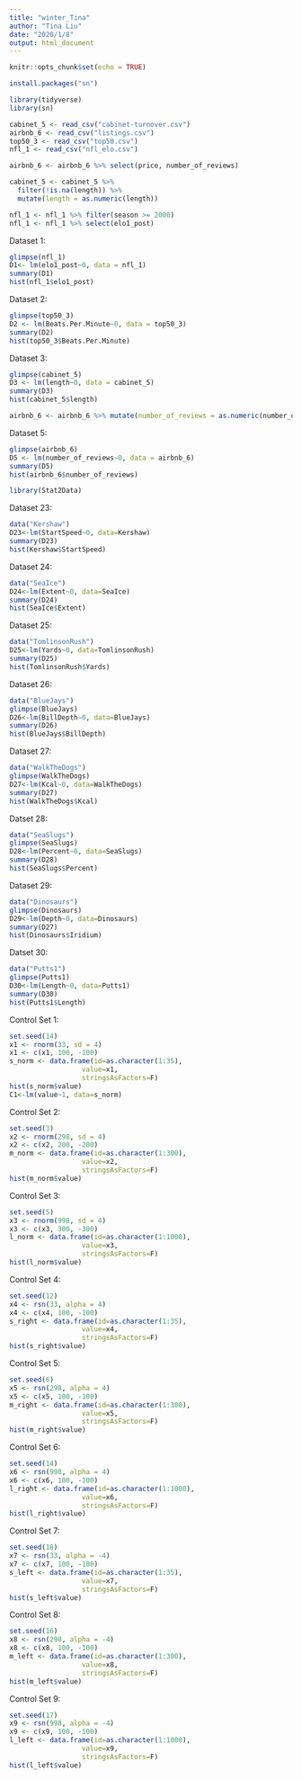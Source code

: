 ```yaml
---
title: "winter_Tina"
author: "Tina Liu"
date: "2020/1/8"
output: html_document
---
```


```r
knitr::opts_chunk$set(echo = TRUE)
```

```r
install.packages("sn")
```


```r
library(tidyverse)
library(sn)
```

```r
cabinet_5 <- read_csv("cabinet-turnover.csv")
airbnb_6 <- read_csv("listings.csv")
top50_3 <- read_csv("top50.csv")
nfl_1 <- read_csv("nfl_elo.csv")
```

```r
airbnb_6 <- airbnb_6 %>% select(price, number_of_reviews)
```

```r
cabinet_5 <- cabinet_5 %>% 
  filter(!is.na(length)) %>%
  mutate(length = as.numeric(length))
```




```r
nfl_1 <- nfl_1 %>% filter(season >= 2000)
nfl_1 <- nfl_1 %>% select(elo1_post)
```



Dataset 1:
```r
glimpse(nfl_1)
D1<- lm(elo1_post~0, data = nfl_1)
summary(D1)
hist(nfl_1$elo1_post)
```


Dataset 2:
```r
glimpse(top50_3)
D2 <- lm(Beats.Per.Minute~0, data = top50_3)
summary(D2)
hist(top50_3$Beats.Per.Minute)
```


Dataset 3:
```r
glimpse(cabinet_5)
D3 <- lm(length~0, data = cabinet_5)
summary(D3)
hist(cabinet_5$length)
```

```r
airbnb_6 <- airbnb_6 %>% mutate(number_of_reviews = as.numeric(number_of_reviews))
```


Dataset 5:
```r
glimpse(airbnb_6)
D5 <- lm(number_of_reviews~0, data = airbnb_6)
summary(D5)
hist(airbnb_6$number_of_reviews)
```




```r
library(Stat2Data)
```

Dataset 23:
```r
data("Kershaw")
D23<-lm(StartSpeed~0, data=Kershaw)
summary(D23)
hist(Kershaw$StartSpeed)
```


Dataset 24:
```r
data("SeaIce")
D24<-lm(Extent~0, data=SeaIce)
summary(D24)
hist(SeaIce$Extent)
```


Dataset 25:
```r
data("TomlinsonRush")
D25<-lm(Yards~0, data=TomlinsonRush)
summary(D25)
hist(TomlinsonRush$Yards)
```

Dataset 26:
```r
data("BlueJays")
glimpse(BlueJays)
D26<-lm(BillDepth~0, data=BlueJays)
summary(D26)
hist(BlueJays$BillDepth)
```


Dataset 27:
```r
data("WalkTheDogs")
glimpse(WalkTheDogs)
D27<-lm(Kcal~0, data=WalkTheDogs)
summary(D27)
hist(WalkTheDogs$Kcal)
```


Datset 28:
```r
data("SeaSlugs")
glimpse(SeaSlugs)
D28<-lm(Percent~0, data=SeaSlugs)
summary(D28)
hist(SeaSlugs$Percent)
```


Dataset 29:
```r
data("Dinosaurs")
glimpse(Dinosaurs)
D29<-lm(Depth~0, data=Dinosaurs)
summary(D27)
hist(Dinosaurs$Iridium)
```


Datset 30:
```r
data("Putts1")
glimpse(Putts1)
D30<-lm(Length~0, data=Putts1)
summary(D30)
hist(Putts1$Length)
```


Control Set 1:
```r
set.seed(14)
x1 <- rnorm(33, sd = 4)
x1 <- c(x1, 100, -100)
s_norm <- data.frame(id=as.character(1:35), 
                  value=x1, 
                  stringsAsFactors=F)
hist(s_norm$value)
C1<-lm(value~1, data=s_norm)
```


Control Set 2:
```r
set.seed(3)
x2 <- rnorm(298, sd = 4)
x2 <- c(x2, 200, -200)
m_norm <- data.frame(id=as.character(1:300), 
                  value=x2, 
                  stringsAsFactors=F)
hist(m_norm$value)
```

Control Set 3:
```r
set.seed(5)
x3 <- rnorm(998, sd = 4)
x3 <- c(x3, 300, -300)
l_norm <- data.frame(id=as.character(1:1000), 
                  value=x3, 
                  stringsAsFactors=F)
hist(l_norm$value)
```

Control Set 4:
```r
set.seed(12)
x4 <- rsn(33, alpha = 4)
x4 <- c(x4, 100, -100)
s_right <- data.frame(id=as.character(1:35), 
                  value=x4, 
                  stringsAsFactors=F)
hist(s_right$value)
```


Control Set 5:
```r
set.seed(6)
x5 <- rsn(298, alpha = 4)
x5 <- c(x5, 100, -100)
m_right <- data.frame(id=as.character(1:300), 
                  value=x5, 
                  stringsAsFactors=F)
hist(m_right$value)
```


Control Set 6:
```r
set.seed(14)
x6 <- rsn(998, alpha = 4)
x6 <- c(x6, 100, -100)
l_right <- data.frame(id=as.character(1:1000), 
                  value=x6, 
                  stringsAsFactors=F)
hist(l_right$value)
```

Control Set 7:
```r
set.seed(18)
x7 <- rsn(33, alpha = -4)
x7 <- c(x7, 100, -100)
s_left <- data.frame(id=as.character(1:35), 
                  value=x7, 
                  stringsAsFactors=F)
hist(s_left$value)
```

Control Set 8:
```r
set.seed(16)
x8 <- rsn(298, alpha = -4)
x8 <- c(x8, 100, -100)
m_left <- data.frame(id=as.character(1:300), 
                  value=x8, 
                  stringsAsFactors=F)
hist(m_left$value)
```

Control Set 9:
```r
set.seed(17)
x9 <- rsn(998, alpha = -4)
x9 <- c(x9, 100, -100)
l_left <- data.frame(id=as.character(1:1000), 
                  value=x9, 
                  stringsAsFactors=F)
hist(l_left$value)
```